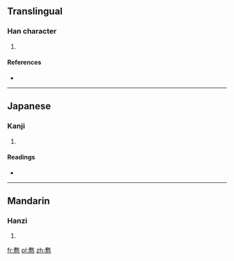 ==Translingual==

===Han character===
{{Han char|rn=61|rad=心|as=15|sn=19|four=|canj=戈大心 (IKP), XX戈大心 (XXIKP)}}

# {{defn|Han|sort=心15}}

====References====
* {{Han ref|kx=0407.360|dkj=11417|dj=0748.240|hdz=42365.190|uh=61EF|ud=25071}}

----

==Japanese==

===Kanji===
{{ja-kanji|grade=|rs=心15}}

# {{defn|lang=ja|sort=心15}}

====Readings====
* {{ja-readings|on=[[ふ]] (fu)|kun=[[おもう]] (omou)}}

----

==Mandarin==

===Hanzi===
{{cmn-hanzi|pin=[[fū]] ([[fu1]]), [[měng]] ([[meng3]])|wg=fu<sup>1</sup>, meng<sup>3</sup>}}

# {{defn|lang=cmn|sort=心15}}

[[fr:懯]]
[[pl:懯]]
[[zh:懯]]